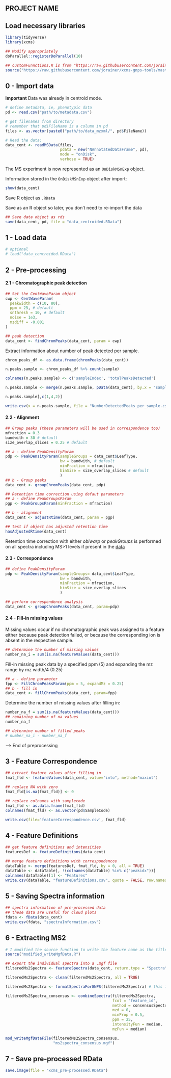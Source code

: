 

## PROJECT NAME


## Load necessary libraries


```r
library(tidyverse)
library(xcms)

## Modify appropriately
doParallel::registerDoParallel(10)

## customFunnctions.R is from "https://raw.githubusercontent.com/jorainer/xcms-gnps-tools/master/customFunctions.R"
source("https://raw.githubusercontent.com/jorainer/xcms-gnps-tools/master/customFunctions.R")
```


## 0 - Import data

**Important** Data was already in centroid mode.


```r
# define metadata, ie, phenotypic data
pd <- read.csv("path/to/metadata.csv")

# get filenames from directory
# remember that pd$FileName is a column in pd
files <- as.vector(paste0("path/to/data_mzxml/", pd$FileName))

# Read the data:
data_cent <- readMSData(files, 
                        pdata = new("NAnnotatedDataFrame", pd), 
                        mode = "onDisk",
                        verbose = TRUE)
```


The MS experiment is now represented as an `OnDiskMSnExp` object. 

Information stored in the `OnDiskMSnExp` object after import:
```r
show(data_cent)
```


Save R object as `.RData`

Save as an R object so later, you don't need to re-import the data
```r
## Save data object as rds
save(data_cent, pd, file = "data_centroided.RData")
```


## 1 - Load data


```r
# optional
# load("data_centroided.RData")
```


## 2 - Pre-processing 


#### 2.1 - Chromatographic peak detection


```r
## Set the CentWaveParam object
cwp <- CentWaveParam(
  peakwidth = c(10, 80),
  ppm = 25, # default
  snthresh = 10, # default
  noise = 1e3,
  mzdiff = -0.001
)

## peak detection
data_cent <- findChromPeaks(data_cent, param = cwp)
```


Extract information about number of peak detected per sample.


```r
chrom_peaks_df <- as.data.frame(chromPeaks(data_cent))

n.peaks.sample <- chrom_peaks_df %>% count(sample)

colnames(n.peaks.sample) <- c('sampleIndex', 'totalPeaksDetected')

n.peaks.sample <- merge(n.peaks.sample, pData(data_cent), by.x = "sampleIndex", by.y = 0)

n.peaks.sample[,c(1,4,2)]

write.csv(x = n.peaks.sample, file = "NumberDetectedPeaks_per_sample.csv", row.names = F)
```


#### 2.2 - Alignment


```r
## Group peaks (these parameters will be used in correspondence too)
mfraction = 0.3
bandwith = 30 # default
size_overlap_slices = 0.25 # default

## a - define PeakDensityParam
pdp <- PeakDensityParam(sampleGroups = data_cent$LeafType, 
                        bw = bandwith, # default 
                        minFraction = mfraction, 
                        binSize = size_overlap_slices # default
                        )
## b - Group peaks
data_cent <- groupChromPeaks(data_cent, pdp)

## Retention time correction using defaut parameters
## a - define PeakGroupsParam
pgp <- PeakGroupsParam(minFraction = mfraction)

## b - alignment
data_cent <- adjustRtime(data_cent, param = pgp)
```

```r
## test if object has adjusted retention time
hasAdjustedRtime(data_cent)
```

Retention time correction with either *obiwarp* or *peakGroups* is performed on all spectra including MS>1 levels if present in the [data](https://rdrr.io/bioc/xcms/man/adjustRtime-peakGroups.html)


#### 2.3 - Correspondence


```r
## define PeakDensityParam
pdp <- PeakDensityParam(sampleGroups= data_cent$LeafType, 
                        bw = bandwith,
                        minFraction = mfraction,
                        binSize = size_overlap_slices
                        )

## perform correspondence analysis
data_cent <- groupChromPeaks(data_cent, param=pdp)
```


#### 2.4 - Fill-in missing values


Missing values occur if no chromatographic peak was assigned to a feature either because peak detection failed, or because the corresponding ion is absent in the respective sample.


```r
## determine the number of missing values
number_na_i = sum(is.na(featureValues(data_cent)))
```

Fill-in missing peak data by a specified ppm (5) and expanding the mz range by mz width/4 (0.25)

```r
## a - define parameter
fpp <- FillChromPeaksParam(ppm = 5, expandMz = 0.25)
## b - fill in
data_cent <- fillChromPeaks(data_cent, param=fpp)
```

Determine the number of missing values after filling in:

```r
number_na_f = sum(is.na(featureValues(data_cent)))
## remaining number of na values
number_na_f

## determine number of filled peaks
# number_na_i - number_na_f
```


--> End of preprocessing


## 3 - Feature Correspondence


```r
## extract feature values after filling in
fmat_fld <- featureValues(data_cent, value="into", method="maxint")

## replace NA with zero
fmat_fld[is.na(fmat_fld)] <- 0 

## replace colnames with samplecode
fmat_fld <- as.data.frame(fmat_fld)
colnames(fmat_fld) <- as.vector(pd$SampleCode)

write.csv(file='featureCorrespondence.csv', fmat_fld)
```


## 4 - Feature Definitions


```r
## get feature definitions and intensities
featuresDef <- featureDefinitions(data_cent)

## merge feature definitions with correspondencce
dataTable <- merge(featuresDef, fmat_fld, by = 0, all = TRUE)
dataTable <- dataTable[, !(colnames(dataTable) %in% c("peakidx"))]
colnames(dataTable)[1] <- "Features"
write.csv(dataTable, "featureDefinitions.csv", quote = FALSE, row.names = FALSE)
```


## 5 - Saving Spectra information


```r
## spectra information of pre-processed data
## these data are useful for cloud plots
fdata <- fData(data_cent)
write.csv(fdata, "spectraInformation.csv")
```


## 6 - Extracting MS2


```r
# I modified the source function to write the feature name as the title of each MS2
source("modified_writeMgfData.R")
```

```r
## export the individual spectra into a .mgf file
filteredMs2Spectra <- featureSpectra(data_cent, return.type = "Spectra", msLevel = 2)

filteredMs2Spectra <- clean(filteredMs2Spectra, all = TRUE)

filteredMs2Spectra <- formatSpectraForGNPS(filteredMs2Spectra) # this is one of the custom funtions

filteredMs2Spectra_consensus <- combineSpectra(filteredMs2Spectra, 
                                               fcol = "feature_id", 
                                               method = consensusSpectrum, 
                                               mzd = 0, 
                                               minProp = 0.5, 
                                               ppm = 25,
                                               intensityFun = median,
                                               mzFun = median)

mod_writeMgfDataFile(filteredMs2Spectra_consensus,
                     "ms2spectra_consensus.mgf")
```


## 7 - Save pre-processed RData


```r
save.image(file = "xcms_pre-processed.RData")
```

